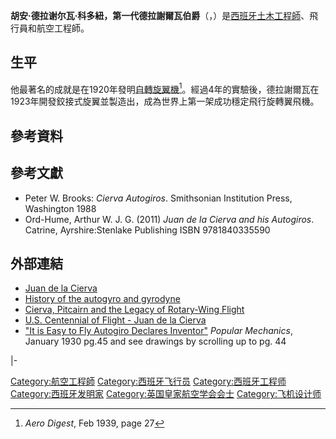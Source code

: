 {{Infobox person
| name                      = 第一代德拉謝爾瓦伯爵<br/>1st Count of De La Cierva
| image                     = Juan de la Cierva, aeródromo de Lasarte, 1930.jpg
| image_size                = 
| alt                       = 
| caption                   = 
| birth_name                = {{nowrap|Juan de la Cierva y Codorníu}}
| birth_date                = {{Birth date|1895|09|21}}
| birth_place               = [[西班牙|西班牙]][[穆爾西亞|穆爾西亞]]
| death_date                = {{Death date and age|1936|12|09|1895|09|21}}
| death_place               = [[英國|英國]][[大倫敦|大倫敦]][[克羅伊登|克羅伊登]]
| death_cause               = 空難
| resting_place             = 
| resting_place_coordinates = <!-- {{Coord|LAT|LONG|display=inline}} -->
| monuments                 = 
| nationality               = {{ESP}}
| education                 = 
| alma_mater                = 
| occupation                = [[發明家|發明家]]，[[飛行員|飛行員]]
| known_for                 =  [[自轉旋翼機|自轉旋翼機]]
| height                    = 
| weight                    = 
| religion                  = 
| denomination              = 
| spouse                    = 
| partner                   = 
| children                  = 
| parents                   = 
| relatives                 = 
| awards                    =
| signature                 = 
| signature_alt             = 
| signature_size            = 
| module                    = 
| module2                   = 
| module3                   = 
| module4                   = 
| module5                   = 
| module6                   = 
| website                   = <!-- {{URL|www.example.com}} -->
| footnotes                 = 
}}

'''胡安·德拉谢尔瓦·科多紐，第一代德拉謝爾瓦伯爵'''（{{lang-es|Juan de la Cierva y Codorníu, 1st Count of De La Cierva }}，{{bd|1895年|9月21日|1936年|12月9日}}）是[[西班牙|西班牙]][[土木工程師|土木工程師]]、飛行員和航空工程師。

==生平==
他最著名的成就是在1920年發明[[自轉旋翼機|自轉旋翼機]]<ref name="aero_digest">''Aero Digest'', Feb 1939, page 27</ref>。經過4年的實驗後，德拉謝爾瓦在1923年開發鉸接式旋翼並製造出{{link-en|谢尔瓦 C.4|Cierva C.4}}，成為世界上第一架成功穩定飛行旋轉翼飛機。

== 參考資料 ==
{{reflist}}

== 參考文獻 ==
* Peter W. Brooks: ''Cierva Autogiros''. Smithsonian Institution Press, Washington 1988
* Ord-Hume, Arthur W. J. G. (2011) ''Juan de la Cierva and his Autogiros''. Catrine, Ayrshire:Stenlake Publishing ISBN 9781840335590

== 外部連結 ==
*[http://www.gyroplanepassion.com/Juan_de_la_Cierva.html Juan de la Cierva] {{Wayback|url=http://www.gyroplanepassion.com/Juan_de_la_Cierva.html |date=20210505223603 }}
*[https://web.archive.org/web/20131029191109/http://www.sagpa.co.za/wnewsdisp.php?id=6886 History of the autogyro and gyrodyne]
*[http://www.hofstra.edu/pdf/about/administration/provost/hofhrz/hofhrz_f02_charnov.pdf Cierva, Pitcairn and the Legacy of Rotary-Wing Flight] {{Wayback|url=http://www.hofstra.edu/pdf/about/administration/provost/hofhrz/hofhrz_f02_charnov.pdf |date=20201023032655 }}
*[http://www.centennialofflight.net/essay/Dictionary/cierva/DI17.htm U.S. Centennial of Flight - Juan de la Cierva] {{Wayback|url=http://www.centennialofflight.net/essay/Dictionary/cierva/DI17.htm |date=20150923201722 }}
*[https://books.google.com/books?id=ueQDAAAAMBAJ&pg=RA10-PA34&dq=Popular+Science+1935+plane+%22Popular+Mechanics%22&hl=en&ei=Mps3Ts_RNKL_sQLdiN0q&sa=X&oi=book_result&ct=result&resnum=7&ved=0CEEQ6AEwBjgK#v=onepage&q&f=true "It is Easy to Fly Autogiro Declares Inventor"] {{Wayback|url=https://books.google.com/books?id=ueQDAAAAMBAJ&pg=RA10-PA34&dq=Popular+Science+1935+plane+%22Popular+Mechanics%22&hl=en&ei=Mps3Ts_RNKL_sQLdiN0q&sa=X&oi=book_result&ct=result&resnum=7&ved=0CEEQ6AEwBjgK#v=onepage&q&f=true |date=20200804004330 }} ''Popular Mechanics'', January 1930 pg.45 and see drawings by scrolling up to pg. 44

{{s-start}}
{{s-ach|aw}}
{{S-bef|before= [[Walther_Bauersfeld|Walther Bauersfeld]]}}
{{S-ttl|title= Recipient of the [[Elliott_Cresson_Medal|Elliott Cresson Medal]]| years = 1933}}
{{S-aft|after= [[Stuart_Ballantine|Stuart Ballantine]]}}
|-
{{s-reg|es}}
{{s-new|creation}}
{{S-ttl|title= Count of De La Cierva| years = 1954}}
{{S-aft|after= Jaime de la Cierva Gómez-Acebo}}
{{end}}

{{Authority control}}
{{DEFAULTSORT:Cierva, Juan de la}}
[[Category:航空工程師|Category:航空工程師]]
[[Category:西班牙飞行员|Category:西班牙飞行员]]
[[Category:西班牙工程师|Category:西班牙工程师]]
[[Category:西班牙发明家|Category:西班牙发明家]]
[[Category:英国皇家航空学会会士|Category:英国皇家航空学会会士]]
[[Category:飞机设计师|Category:飞机设计师]]